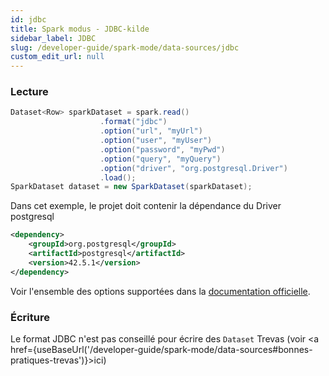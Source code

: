 ```yaml
---
id: jdbc
title: Spark modus - JDBC-kilde
sidebar_label: JDBC
slug: /developer-guide/spark-mode/data-sources/jdbc
custom_edit_url: null
---
```



### Lecture

```java
Dataset<Row> sparkDataset = spark.read()
                    .format("jdbc")
                    .option("url", "myUrl")
                    .option("user", "myUser")
                    .option("password", "myPwd")
                    .option("query", "myQuery")
                    .option("driver", "org.postgresql.Driver")
                    .load();
SparkDataset dataset = new SparkDataset(sparkDataset);
```

Dans cet exemple, le projet doit contenir la dépendance du Driver postgresql

```xml
<dependency>
    <groupId>org.postgresql</groupId>
    <artifactId>postgresql</artifactId>
    <version>42.5.1</version>
</dependency>
```

Voir l'ensemble des options supportées dans la [documentation officielle](https://spark.apache.org/docs/latest/sql-data-sources-jdbc.html#data-source-option).

### Écriture

Le format JDBC n'est pas conseillé pour écrire des `Dataset` Trevas (voir <a href={useBaseUrl('/developer-guide/spark-mode/data-sources#bonnes-pratiques-trevas')}>ici</a>)
